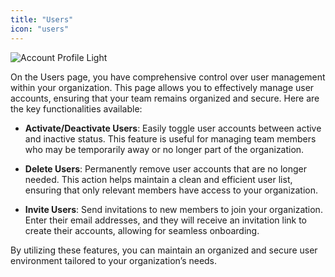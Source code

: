 ```yaml
---
title: "Users"
icon: "users"
---
```


<img
  className="block rounded-2xl shadow-lg"
  src="/images/account-user.png"
  alt="Account Profile Light"
/>

On the Users page, you have comprehensive control over user management within your organization. This page allows you to effectively manage user accounts, ensuring that your team remains organized and secure. Here are the key functionalities available:

- **Activate/Deactivate Users**: Easily toggle user accounts between active and inactive status. This feature is useful for managing team members who may be temporarily away or no longer part of the organization.

- **Delete Users**: Permanently remove user accounts that are no longer needed. This action helps maintain a clean and efficient user list, ensuring that only relevant members have access to your organization.

- **Invite Users**: Send invitations to new members to join your organization. Enter their email addresses, and they will receive an invitation link to create their accounts, allowing for seamless onboarding.

By utilizing these features, you can maintain an organized and secure user environment tailored to your organization’s needs.
